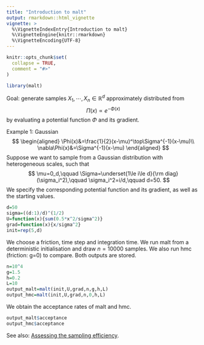 ```yaml
---
title: "Introduction to malt"
output: rmarkdown::html_vignette
vignette: >
  %\VignetteIndexEntry{Introduction to malt}
  %\VignetteEngine{knitr::rmarkdown}
  %\VignetteEncoding{UTF-8}
---
```


```r
knitr::opts_chunk$set(
  collapse = TRUE,
  comment = "#>"
)
```

```r
library(malt)
```

Goal: generate samples $X_1,\cdots,X_n\in\mathbb{R}^d$ approximately distributed from
$$
\Pi(x)\propto e^{-\Phi(x)}
$$
by evaluating a potential function $\Phi$ and its gradient.

Example 1: Gaussian
$$
\begin{aligned}
\Phi(x)&=\frac{1}{2}(x-\mu)^\top\Sigma^{-1}(x-\mu)\\
\nabla\Phi(x)&=\Sigma^{-1}(x-\mu)
\end{aligned}
$$
Suppose we want to sample from a Gaussian distribution with heterogeneous scales, such that
$$
\mu=0_d,\qquad \Sigma=\underset{1\le i\le d}{\rm diag}(\sigma_i^2),\qquad \sigma_i^2=i/d,\qquad d=50.
$$
We specify the corresponding potential function and its gradient, as well as the starting values.
```r
d=50
sigma=((d:1)/d)^(1/2)
U=function(x){sum(0.5*x^2/sigma^2)}
grad=function(x){x/sigma^2}
init=rep(5,d)
```

We choose a friction, time step and integration time. We run malt from a deterministic initialisation and draw $n=10000$ samples. We also run hmc (friction: g=0) to compare. Both outputs are stored.
```r
n=10^4
g=1.5
h=0.2
L=10
output_malt=malt(init,U,grad,n,g,h,L)
output_hmc=malt(init,U,grad,n,0,h,L)
```
We obtain the acceptance rates of malt and hmc.
```r
output_malt$acceptance
output_hmc$acceptance
```
See also: [Assessing the sampling efficiency](ess.html).
